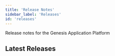 ```yaml
---
title: 'Release Notes'
sidebar_label: 'Releases'
id: 'releases'
---
```



Release notes for the Genesis Application Platform

## Latest Releases

<Grid container>
    <Grid item xs={12} md={12} sx={{padding: '1%'}}>
        <ReleaseCard
          heading="v8.4"
          blog_link="https://genesis.global/blog/genesis-release-8-4/"
          rn_link="../release-notes/v8/8.4"
          img_url="Platform-Release-8.webp"
          alt_text="8.4 Release"
        />
    </Grid>
</Grid>
